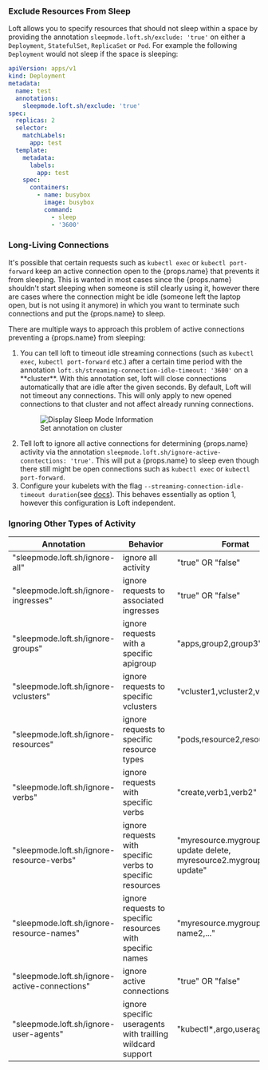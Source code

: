 
### Exclude Resources From Sleep
<p>Loft allows you to specify resources that should not sleep within a space by providing the annotation <code>sleepmode.loft.sh/exclude: 'true'</code> on either a <code>Deployment</code>, <code>StatefulSet</code>, <code>ReplicaSet</code> or <code>Pod</code>. For example the following <code>Deployment</code> would not sleep if the space is sleeping:</p>

```yaml
apiVersion: apps/v1
kind: Deployment
metadata:
  name: test
  annotations:
    sleepmode.loft.sh/exclude: 'true'
spec:
  replicas: 2
  selector:
    matchLabels:
      app: test
  template:
    metadata:
      labels:
        app: test
    spec:
      containers:
        - name: busybox
          image: busybox
          command:
            - sleep
            - '3600'
```

### Long-Living Connections

<p>It's possible that certain requests such as <code>kubectl exec</code> or <code>kubectl port-forward</code> keep an active connection open to the {props.name} that prevents it from sleeping. This is wanted in most cases since the {props.name} shouldn't start sleeping when someone is still clearly using it, however there are cases where the connection might be idle (someone left the laptop open, but is not using it anymore) in which you want to terminate such connections and put the {props.name} to sleep.</p>
<p>There are multiple ways to approach this problem of active connections preventing a {props.name} from sleeping:</p>
<ol>
<li>You can tell loft to timeout idle streaming connections (such as <code>kubectl exec</code>, <code>kubectl port-forward</code> etc.) after a certain time period with the annotation <code>loft.sh/streaming-connection-idle-timeout: '3600'</code> on a **cluster**. With this annotation set, loft will close connections automatically that are idle after the given seconds. By default, Loft will not timeout any connections. This will only apply to new opened connections to that cluster and not affect already running connections.</li>
<figure class="frame">
    <img src="/docs/media/v1/ui/sleep-mode/sleep-mode-annotations.png" alt="Display Sleep Mode Information" />
    <figcaption>Set annotation on cluster</figcaption>
</figure>

<li>Tell loft to ignore all active connections for determining {props.name} activity via the annotation <code>sleepmode.loft.sh/ignore-active-conntections: 'true'</code>. This will put a {props.name} to sleep even though there still might be open connections such as <code>kubectl exec</code> or <code>kubectl port-forward</code>.</li>
<li>Configure your kubelets with the flag <code>--streaming-connection-idle-timeout duration</code>(see <a href="https://kubernetes.io/docs/reference/command-line-tools-reference/kubelet/">docs</a>). This behaves essentially as option 1, however this configuration is Loft independent.</li>
</ol>


### Ignoring Other Types of Activity

| Annotation| Behavior | Format |
|-----------|----------|--------|
| "sleepmode.loft.sh/ignore-all" | ignore all activity | "true" OR "false" |
| "sleepmode.loft.sh/ignore-ingresses" | ignore requests to associated ingresses  | "true" OR "false"  |
| "sleepmode.loft.sh/ignore-groups" | ignore requests with a specific apigroup | "apps,group2,group3" |
| "sleepmode.loft.sh/ignore-vclusters" | ignore requests to specific vclusters | "vcluster1,vcluster2,vcluster3"  |
| "sleepmode.loft.sh/ignore-resources" | ignore requests to specific resource types  | "pods,resource2,resource3"  |
| "sleepmode.loft.sh/ignore-verbs" | ignore requests with specific verbs | "create,verb1,verb2"  |
| "sleepmode.loft.sh/ignore-resource-verbs" | ignore requests with specific verbs to specific resources |  "myresource.mygroup=create update delete, myresource2.mygroup=create update" |
| "sleepmode.loft.sh/ignore-resource-names" | ignore requests to specific resources with specific names | "myresource.mygroup=name1 name2,..."  |
| "sleepmode.loft.sh/ignore-active-connections" | ignore active connections  |  "true" OR "false" |
| "sleepmode.loft.sh/ignore-user-agents" | ignore specific useragents with trailling wildcard support | "kubectl*,argo,useragent3"  |